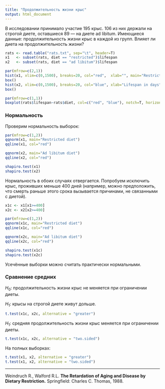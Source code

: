 ```yaml
---
title: "Продолжительность жизни крыс"
output: html_document
---
```

В исследовании принимало участие 195 крыс. 
106 из них держали на строгой диете, оставшиеся 89 — на диете ad libitum.
Имеющиеся данные: продолжительность жизни крыс в каждой из групп.
Влияет ли диета на продолжительность жизни?

```r
rats <- read.table("rats.txt", sep="\t", header=T)
x1   <- subset(rats, diet == "restricted")$lifespan
x2   <- subset(rats, diet == "ad libitum")$lifespan
```

```r
par(mfrow=c(2,1))
hist(x1, xlim=c(0,1500), breaks=20, col="red",  xlab="", main="Restricted diet")
box()
hist(x2, xlim=c(0,1500), breaks=20, col="blue", xlab="Lifespan in days", main="Ad libitum diet")
box()
```

```r
par(mfrow=c(1,1))
boxplot(rats$lifespan~rats$diet, col=c("red", "blue"), notch=T, horizontal=T, xlab="Lifespan in days", ylab="Diet")
```

### Нормальность
Проверим нормальность выборок:
```r
par(mfrow=c(1,2))
qqnorm(x1, main="Restricted diet")
qqline(x1, col="red")

qqnorm(x2, main="Ad libitum diet")
qqline(x2, col="red")

shapiro.test(x1)
shapiro.test(x2)
```

Нормальность в обоих случаях отвергается. Попробуем исключить крыс, проживших меньше 400 дней (например, можно предположить, что смерть раньше этого срока вызывается причинами, не связанными с диетой).
```r
x1c <- x1[x1>=400]
x2c <- x2[x2>=400]
```

```r
par(mfrow=c(1,2))
qqnorm(x1c, main="Restricted diet")
qqline(x1c, col="red")

qqnorm(x2c, main="Ad libitum diet")
qqline(x2c, col="red")

shapiro.test(x1c)
shapiro.test(x2c)
```
Усечённые выборки можно считать практически нормальными.

### Сравнение средних
$H_0$: продолжительность жизни крыс не меняется при ограничении диеты.

$H_1$: крысы на строгой диете живут дольше.

```r
t.test(x1c, x2c, alternative = "greater")
```

$H_1$: средняя продолжительность жизни крыс меняется при ограничении диеты.

```r
t.test(x1c, x2c, alternative = "two.sided")
```

На полных выборках:
```r
t.test(x1, x2, alternative = "greater")
t.test(x1, x2, alternative = "two.sided")
```

**************
Weindruch R., Walford R.L. **The Retardation of Aging and Disease by Dietary Restriction.**  Springfield: Charles C. Thomas, 1988.
